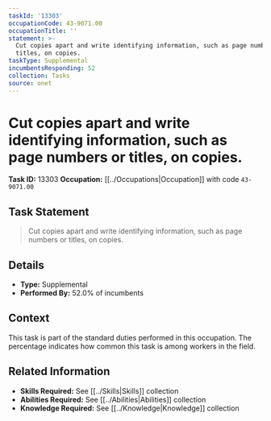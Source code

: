 ```yaml
---
taskId: '13303'
occupationCode: 43-9071.00
occupationTitle: ''
statement: >-
  Cut copies apart and write identifying information, such as page numbers or
  titles, on copies.
taskType: Supplemental
incumbentsResponding: 52
collection: Tasks
source: onet
---
```

# Cut copies apart and write identifying information, such as page numbers or titles, on copies.

**Task ID:** 13303
**Occupation:** [[../Occupations|Occupation]] with code `43-9071.00`

## Task Statement

> Cut copies apart and write identifying information, such as page numbers or titles, on copies.

## Details

- **Type:** Supplemental
- **Performed By:** 52.0% of incumbents

## Context

This task is part of the standard duties performed in this occupation. The percentage indicates how common this task is among workers in the field.

## Related Information

- **Skills Required:** See [[../Skills|Skills]] collection
- **Abilities Required:** See [[../Abilities|Abilities]] collection
- **Knowledge Required:** See [[../Knowledge|Knowledge]] collection
